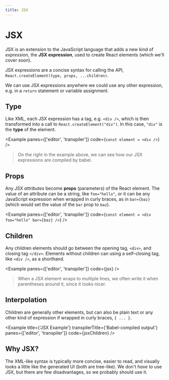 ```yaml
---
title: JSX
---
```



# JSX

JSX is an extension to the JavaScript language that adds a new kind of _expression_, the **JSX expression**, used to create React elements (which we'll cover soon).

JSX expressions are a concise syntax for calling the API, `React.createElement(type, props, ...children)`.

We can use JSX expressions anywhere we could use any other expression, e.g. in a `return` statement or variable assignment.

## Type

Like XML, each JSX expression has a tag, e.g. `<div />`, which is then transformed into a call to `React.createElement("div")`. In this case, `"div"` is the **type** of the element.

<Example
  panes={['editor', 'transpiler']}
  code={`const element = <div />`}
/>

> On the right in the example above, we can see how our JSX expressions are compiled by babel.

## Props

Any JSX _attributes_ become **props** (parameters) of the React element. The value of an attribute can be a string, like `foo="hello"`, or it can be any JavaScript expression when wrapped in curly braces, as in `bar={baz}` (which would set the value of the `bar` prop to `baz`).

<Example
  panes={['editor', 'transpiler']}
  code={`const element = <div foo="hello" bar={baz} />`}
/>

## Children

Any children elements should go between the opening tag, `<div>`, and closing tag `</div>`. Elements without children can using a self-closing tag, like `<div />`, as a shorthand.

<Example
  panes={['editor', 'transpiler']}
  code={jsx}
/>

> When a JSX element wraps to multiple lines, we often write it when parentheses around it, since it looks nicer.

## Interpolation

Children are generally other elements, but can also be plain text or any other kind of expression if wrapped in curly braces, `{ ... }`.

<Example
  title={'JSX Example'}
  transpilerTitle={'Babel-compiled output'}
  panes={['editor', 'transpiler']}
  code={jsxChildren}
/>

## Why JSX?

The XML-like syntax is typically more concise, easier to read, and visually looks a little like the generated UI (both are tree-like). We don't _have to_ use JSX, but there are few disadvantages, so we probably should use it.
